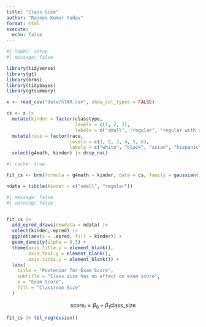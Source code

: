 ```yaml
---
title: "Class Size"
author: "Rajeev Kumar Yadav"
format: html
execute: 
  echo: false
---
```



```r
#| label: setup
#| message: false

library(tidyverse)
library(gt)
library(brms)
library(tidybayes)
library(gtsummary)

x <- read_csv("data/STAR.csv", show_col_types = FALSE)
```

<!-- ## Example Preceptor Table -->

<!-- ```{r} -->
<!-- tibble(ID = c("1", "2", "...", "10", "11", "...", "N"), -->
<!--        attitude_after_control = c("706*", "565", "...", "654*", "547*", "...", "568"), -->
<!--        attitude_after_treated = c("638", "620*", "...", "710", "567", "...", "743*"), -->
<!--        treatment = c("Small", "Regular", "...", "Small", "Small", "...", "Regular")) |> -->

<!--   gt() |> -->
<!--   tab_header(title = "Preceptor Table") |>  -->
<!--   cols_label(ID = md("ID"), -->
<!--              attitude_after_control = md("Score if Regular Class"), -->
<!--              attitude_after_treated = md("Score if Small Class"), -->
<!--              treatment = md("Treatment")) |> -->
<!--   tab_style(cell_borders(sides = "right"), -->
<!--             location = cells_body(columns = c(ID))) |> -->
<!--   tab_style(style = cell_text(align = "left", v_align = "middle", size = "large"),  -->
<!--             locations = cells_column_labels(columns = c(ID))) |> -->
<!--   cols_align(align = "center", columns = everything()) |> -->
<!--   cols_align(align = "left", columns = c(ID)) |> -->
<!--   fmt_markdown(columns = everything()) |> -->
<!--   tab_spanner(label = "Potential Outcomes", columns = c(attitude_after_control, attitude_after_treated)) |> -->
<!--   tab_spanner(label = "Covariate", columns = c(treatment)) |>  -->
<!--   tab_footnote( -->
<!--     footnote = md("A * indicates a potential outcome which we do not observe."), -->
<!--     locations = cells_column_spanners(spanners = "Potential Outcomes") -->
<!--   ) -->
<!-- ``` -->


```r
cs <- x |> 
  mutate(kinder = factor(classtype, 
                         levels = c(1, 2, 3), 
                         labels = c("small", "regular", "regular with aid"))) |> 
  mutate(race = factor(race,
                       levels = c(1, 2, 3, 4, 5, 6),
                       labels = c("white", "black", "asian", "hispanic", "native americans", "others"))) |> filter(kinder %in% c("small", "regular")) |> 
  select(g4math, kinder) |> drop_na()
```


```r
#| cache: true

fit_cs <- brm(formula = g4math ~ kinder, data = cs, family = gaussian(), silent = 2, refresh = 0, seed = 9)
```


```r
ndata = tibble(kinder = c("small", "regular"))
```

```r
#| message: false
#| warning: false


fit_cs |> 
  add_epred_draws(newdata = ndata) |>
  select(kinder,.epred) |> 
  ggplot(aes(x = .epred, fill = kinder)) +
  geom_density(alpha = 0.5) +
  theme(axis.title.y = element_blank(),
        axis.text.y = element_blank(),
        axis.ticks.y = element_blank()) +
  labs(
    title = "Posterior for Exam Score",
    subtitle = "Class size has no effect on exam score",
    x = "Exam Score",
    fill = "Classroom Size"
  )
```

$$
\text{score}_i = \beta_0 + \beta_1 \text{class\_size}
$$


```r
fit_cs |> tbl_regression()
```


<!-- > What are the units, precisely? -->

<!-- The units are students. Presumably, they are students in K-3 but not necessarily. It depends on what you or your boss/client/colleagues are interested in. Perhaps the Mayor is thinking about shrinking classes throughout all elementary schools. In that case, the Preceptor Table would include students in 4th, 5th (and 6th?) grade. -->

<!-- > What is the moment in time, precisely? -->

<!-- 2025 because the Boston Mayor Wu is considering implementing small classes in our local schools. She wants to know what the causal effect of that change. -->

<!-- Again, there is no right answer. Each student might have their own answer. -->


<!-- > What is one reason why validity might not hold? -->

<!-- Validity is about the columns. Do they give the same math tests in Boston today as in Tennessee decades ago? I doubt it. Will the Boston class sizes (both regular and small) be exactly the same as Tennessee's? Again, unlikely. Just because the value of a variable is "small class size" in both the data and the Preceptor Table does not mean that they are the same thing. -->

<!-- > Describe the Population Table in words -->

<!-- Each row is a student/year combination. So, the same student will appear multiple times. Time period must be from 1990 to 2030 or so. Probably includes the whole United States. After all, how could it include Tennessee and Boston but not Wisconsin? Lots of subtleties to discuss! Unclear the grade range of students to include. -->

<!-- But, mostly, the structure of the Population Table is driven by the structure of the Preceptor Table and the data. -->

<!-- > What is one reason why stability might not hold? -->

<!-- Students have very different home lives now, like more electronics. Maybe the effect of small classes is different now. This is a claim that the coefficient in our brm() model might be different in the 1990s than it would be today. -->

<!-- > What is one reason why representativeness might not hold? -->

<!-- Students in Tennessee in 1990 are not a random draw from the population. Neither are students from Boston in 2025! Perhaps small classes have a greater (or lesser) effect on these students. For example, perhaps Boston parents, who are much more highly education on average, are so involved in their children's educational lives that small classes don't really help much. -->

<!-- > What is one reason why unconfoundedness might not hold? -->

<!-- Unconfoundedness means that the treatment assignment is independent of the potential outcomes, when we condition on pre-treatment covariates. A model is confounded if this is not true. Given that they (allegedly) randomly assigned class structure to classes, unconfoundedness should be true. But what if the assignment process was not really random? They provide no details on the process. Is it that the local school system might not have bothered to really randomize the assignment of structure to classes? I bet that people in the local administration really wanted their own children to be in the treatment group! -->
